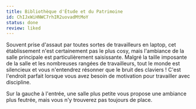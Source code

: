 ```yaml
---
title: Bibliothèque d'Étude et du Patrimoine
id: ChIJxWiHNWC7rhIR2uovadMtMoY
status: done
review: liked
---
```


Souvent prise d'assaut par toutes sortes de travailleurs en laptop, cet établissement n'est certainement pas le plus cosy, mais l'ambiance de la salle principale est particulièrement saisissante. Malgré la taille imposante de la salle et les nombreuses rangées de travailleurs, tout le monde est silencieux et vous n'entendrez résonner que le bruit des claviers ! C'est l'endroit parfait lorsque vous avez besoin de motivation pour travailler avec discipline.

Sur la gauche à l'entrée, une salle plus petite vous propose une ambiance plus feutrée, mais vous n'y trouverez pas toujours de place.
